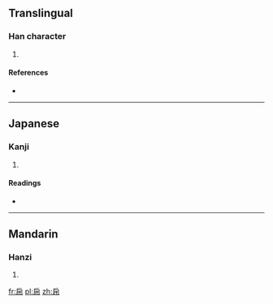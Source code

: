 ==Translingual==

===Han character===
{{Han char|rn=50|rad=巾|as=04|sn=7|four=|canj=竹尸中月 (HSLB), 戈尸中月 (ISLB)|ids=⿸[[户]][[巾]]}}

# {{defn|Han|sort=巾04}}

====References====
* {{Han ref|kx=0329.210|dkj=08816|dj=0634.310|hdz=10732.090|uh=5E0D|ud=24077}}

----

==Japanese==

===Kanji===
{{ja-kanji|grade=|rs=巾04}}

# {{defn|lang=ja|sort=巾04}}

====Readings====
* {{ja-readings|on=[[こ]] (ko), [[ご]] (go)|kun=[[ひれ]] (hire)}}

----

==Mandarin==

===Hanzi===
{{cmn-hanzi|pin=[[hù]] ([[hu4]])|wg=hu<sup>4</sup>}}

# {{defn|lang=cmn|sort=巾04}}

[[fr:帍]]
[[pl:帍]]
[[zh:帍]]